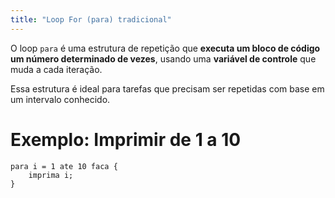 ```yaml
---
title: "Loop For (para) tradicional"
---
```


O loop `para` é uma estrutura de repetição que **executa um bloco de código um número determinado de vezes**, usando uma **variável de controle** que muda a cada iteração.

Essa estrutura é ideal para tarefas que precisam ser repetidas com base em um intervalo conhecido.



# Exemplo: Imprimir de 1 a 10

```lipo
para i = 1 ate 10 faca {
    imprima i;
}

